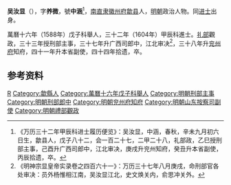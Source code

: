 '''吴汝显'''（{{bd|？||？|catIdx=}}），字'''养微'''，號'''中涵'''<ref>《万历三十二年甲辰科进士履历便览》：吴汝显，中涵，春秋，辛未九月初六日生，歙县人，戊子八十二，会一百二十七，二甲二十八，礼部政，乙巳授刑部主事，己酉升广西司郎中，江北审决，庚戌升兖州知府，癸丑升本省副使，丙辰拾遗，卒。</ref>，[[南直隶|南直隶]][[徽州府|徽州府]][[歙县|歙县]]人，[[明朝|明朝]]政治人物。同[[进士|进士]]出身。

萬曆十六年（1588年）戊子科舉人，三十二年（1604年）甲辰科進士。[[礼部|礼部]]觀政，三十三年授刑部主事，三十七年升广西司郎中，江北审决<ref>《明神宗显皇帝实录卷之四百六十一》：万历三十七年八月庚戌，命刑部官各处审决：员外杨惟相江南，吴汝显江北，史文焕关内，俞思冲关外。</ref>，三十八年升[[兖州府|兖州府]]知府，四十一年升本省副使，四十四年拾遗，卒。

==参考资料==
{{reflist}}

{{萬曆三十二年甲辰科殿試金榜}}

{{Authority control}}

{{DEFAULTSORT:}}
[[Category:吴姓|R]]
[[Category:歙縣人|Category:歙縣人]]
[[Category:萬曆十六年戊子科舉人|Category:萬曆十六年戊子科舉人]]
[[Category:明朝刑部主事|Category:明朝刑部主事]]
[[Category:明朝刑部郎中|Category:明朝刑部郎中]]
[[Category:明朝兖州府知府|Category:明朝兖州府知府]]
[[Category:明朝山东按察司副使|Category:明朝山东按察司副使]]
[[Category:明朝禮部觀政|Category:明朝禮部觀政]]


{{明朝人物小作品}}